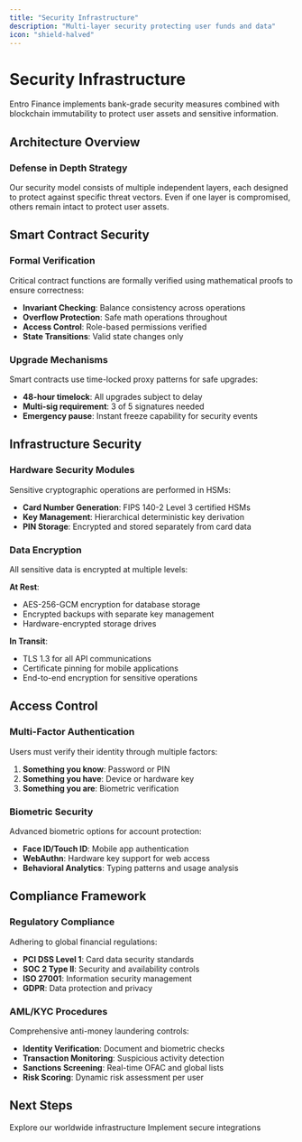 ```yaml
---
title: "Security Infrastructure"
description: "Multi-layer security protecting user funds and data"
icon: "shield-halved"
---
```


# Security Infrastructure

Entro Finance implements bank-grade security measures combined with blockchain immutability to protect user assets and sensitive information.

## Architecture Overview

### Defense in Depth Strategy

Our security model consists of multiple independent layers, each designed to protect against specific threat vectors. Even if one layer is compromised, others remain intact to protect user assets.

## Smart Contract Security

### Formal Verification

Critical contract functions are formally verified using mathematical proofs to ensure correctness:

- **Invariant Checking**: Balance consistency across operations
- **Overflow Protection**: Safe math operations throughout
- **Access Control**: Role-based permissions verified
- **State Transitions**: Valid state changes only

### Upgrade Mechanisms

Smart contracts use time-locked proxy patterns for safe upgrades:

- **48-hour timelock**: All upgrades subject to delay
- **Multi-sig requirement**: 3 of 5 signatures needed
- **Emergency pause**: Instant freeze capability for security events

## Infrastructure Security

### Hardware Security Modules

Sensitive cryptographic operations are performed in HSMs:

- **Card Number Generation**: FIPS 140-2 Level 3 certified HSMs
- **Key Management**: Hierarchical deterministic key derivation
- **PIN Storage**: Encrypted and stored separately from card data

### Data Encryption

All sensitive data is encrypted at multiple levels:

**At Rest**:
- AES-256-GCM encryption for database storage
- Encrypted backups with separate key management
- Hardware-encrypted storage drives

**In Transit**:
- TLS 1.3 for all API communications
- Certificate pinning for mobile applications
- End-to-end encryption for sensitive operations

## Access Control

### Multi-Factor Authentication

Users must verify their identity through multiple factors:

1. **Something you know**: Password or PIN
2. **Something you have**: Device or hardware key
3. **Something you are**: Biometric verification

### Biometric Security

Advanced biometric options for account protection:

- **Face ID/Touch ID**: Mobile app authentication
- **WebAuthn**: Hardware key support for web access
- **Behavioral Analytics**: Typing patterns and usage analysis

## Compliance Framework

### Regulatory Compliance

Adhering to global financial regulations:

- **PCI DSS Level 1**: Card data security standards
- **SOC 2 Type II**: Security and availability controls
- **ISO 27001**: Information security management
- **GDPR**: Data protection and privacy

### AML/KYC Procedures

Comprehensive anti-money laundering controls:

- **Identity Verification**: Document and biometric checks
- **Transaction Monitoring**: Suspicious activity detection
- **Sanctions Screening**: Real-time OFAC and global lists
- **Risk Scoring**: Dynamic risk assessment per user

## Next Steps

<CardGroup cols={2}>
  <Card
    title="Global Network"
    icon="globe"
    href="/how-it-works/global-network"
  >
    Explore our worldwide infrastructure
  </Card>
  <Card
    title="Developer Security"
    icon="code"
    href="/developer/authentication"
  >
    Implement secure integrations
  </Card>
</CardGroup>